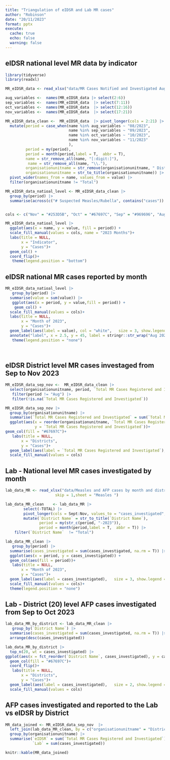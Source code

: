 ```yaml
---
title: "Triangulation of eIDSR and Lab MR cases"
author: "Robinson"
date: "20/11/2023"
format: pptx
execute: 
  cache: true
  echo: false
  warning: false
---
```


## eIDSR national level MR data by indicator

```r
library(tidyverse)
library(readxl)
```


```r
MR_eIDSR_data <- read_xlsx("data/MR Cases Notified and Investigated Aug_Nov 2023.xlsx", skip = 1)

aug_variables <-  names(MR_eIDSR_data |> select(2:6))
sep_variables <-  names(MR_eIDSR_data  |> select(7:11))
oct_variables <-  names(MR_eIDSR_data  |> select(12:16))
nov_variables <-  names(MR_eIDSR_data  |> select(17:21))

MR_eIDSR_data_clean <-  MR_eIDSR_data  |> pivot_longer(cols = 2:21) |> 
  mutate(period = case_when(name %in% aug_variables ~ "08/2023",
                            name %in% sep_variables ~ "09/2023",
                            name %in% oct_variables ~ "10/2023",
                            name %in% nov_variables ~ "11/2023"
                            ), 
         period = my(period),
         period = month(period,label = T,  abbr = T),
         name = str_remove_all(name, "[:digit:]"),
          name = str_remove_all(name, "\\."),
         organisationunitname = str_remove(organisationunitname, " District"),
         organisationunitname = str_to_title(organisationunitname)) |> 
  pivot_wider(names_from = name, values_from = value) |> 
  filter(organisationunitname != "Total")
```

```r
MR_eIDSR_data_natioal_level <- MR_eIDSR_data_clean |> 
  group_by(period) |> 
  summarise(across(c("# Suspected Measles/Rubella", contains("cases")) , sum, na.rm = T)) |> pivot_longer(cols = `# Suspected Measles/Rubella`:`Total MR Cases Registered with Outcomes`) 


cols <- c("Nov" = "#253D5B", "Oct" = "#67697C", "Sep" = "#969696", "Aug" = "#B79D94")

MR_eIDSR_data_natioal_level |> 
  ggplot(aes(x = name, y = value, fill = period)) +
  scale_fill_manual(values = cols, name = "2023 Months")+
  labs(title = NULL, 
       x = "Indicator", 
       y = "Cases")+
  geom_col() +
  coord_flip()+
   theme(legend.position = "bottom")
```
## eIDSR national MR cases reported by month

```r
MR_eIDSR_data_natioal_level |> 
   group_by(period) |> 
  summarise(value = sum(value)) |> 
   ggplot(aes(x = period, y = value,fill = period)) +
    geom_col() +
  scale_fill_manual(values = cols)+
  labs(title = NULL, 
       x = "Month of 2023", 
       y = "Cases")+
  geom_label(aes(label = value), col = "white",   size = 3, show.legend = F) +
  annotate("label", x = 2.5, y = 45, label = stringr::str_wrap("Aug 2023, National and regional eISDR trainings"))+
   theme(legend.position = "none")
  
  
```


## eIDSR District level MR cases investaged from Sep to Nov 2023

```r
MR_eIDSR_data_sep_nov <-  MR_eIDSR_data_clean |> 
  select(organisationunitname, period, `Total MR Cases Registered and Investigated` ) |> 
   filter(period != "Aug") |> 
   filter(!is.na(`Total MR Cases Registered and Investigated`))
```
```r

MR_eIDSR_data_sep_nov |> 
  group_by(organisationunitname) |> 
  summarise(`Total MR Cases Registered and Investigated` = sum(`Total MR Cases Registered and Investigated`)) |> 
  ggplot(aes(x = reorder(organisationunitname, `Total MR Cases Registered and Investigated` ),
             y = `Total MR Cases Registered and Investigated`))+
geom_col(fill = "#67697C")+
   labs(title = NULL, 
       x = "Districts", 
       y = "Cases")+
  geom_label(aes(label = `Total MR Cases Registered and Investigated`),   size = 3, show.legend = F) +
  scale_fill_manual(values = cols)

```


## Lab - National level MR cases investigated by month

```r
lab_data_MR <- read_xlsx("data/Measles and AFP cases by month and district Sept to Nov 2023 (1).xlsx",
                      skip = 1,sheet = "Measles ")

lab_data_MR_clean    <- lab_data_MR |> 
        select(-TOTAL) |> 
        pivot_longer(cols = Sept:Nov, values_to = "cases_investigated", names_to = "period") |> 
        mutate(`District Name` = str_to_title(`District Name`),
               period = my(str_c(period, "-2023")),
               period = month(period,label = T,  abbr = T)) |> 
    filter(`District Name`  != "Total")
```


```r
lab_data_MR_clean |> 
   group_by(period) |> 
  summarise(cases_investigated = sum(cases_investigated, na.rm = T)) |> 
  ggplot(aes(x = period, y = cases_investigated)) +
  geom_col(aes(fill = period))+
   labs(title = NULL, 
       x = "Month of 2023", 
       y = "Cases")+
  geom_label(aes(label = cases_investigated),   size = 3, show.legend = F) +
  scale_fill_manual(values = cols)+
  theme(legend.position = "none")

```
## Lab - District (20) level AFP cases investigated from Sep to Oct 2023

```r
lab_data_MR_by_district <- lab_data_MR_clean |> 
   group_by(`District Name`) |> 
  summarise(cases_investigated = sum(cases_investigated, na.rm = T)) |> 
  arrange(desc(cases_investigated))
```


```r
lab_data_MR_by_district |> 
  top_n(20, wt = cases_investigated) |> 
ggplot(aes(x = fct_reorder(`District Name`, cases_investigated), y = cases_investigated)) +
  geom_col(fill = "#67697C")+
  coord_flip()+
   labs(title = NULL, 
       x = "Districts", 
       y = "Cases")+
  geom_label(aes(label = cases_investigated),   size = 2, show.legend = F) +
  scale_fill_manual(values = cols)
```

## AFP cases investigated and reported to the Lab vs eIDSR by District

```r
MR_data_joined <- MR_eIDSR_data_sep_nov  |> 
  left_join(lab_data_MR_clean, by = c("organisationunitname" = "District Name", "period" = "period")) |> 
  group_by(organisationunitname) |> 
  summarise(`eIDSR` = sum(`Total MR Cases Registered and Investigated`),
            `Lab` = sum(cases_investigated))

knitr::kable(MR_data_joined)

```


